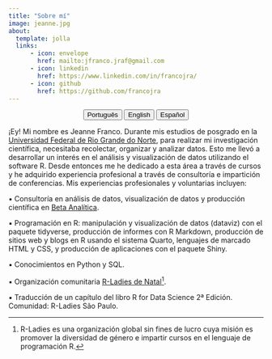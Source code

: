 ---
title: "Sobre mí"
image: jeanne.jpg
about:
  template: jolla
  links:
      - icon: envelope
        href: mailto:jfranco.jraf@gmail.com
      - icon: linkedin
        href: https://www.linkedin.com/in/francojra/
      - icon: github
        href: https://github.com/francojra
---

<center>

::: {.btn-group role="group" aria-label="About"}
<a href="about-pt.html"> <button type="button" class="btn btn-primary me-md-2 btn-sm">Português</button></a> <a href="about-en.html"> <button type="button" class="btn btn-primary me-md-2 btn-sm">English</button></a> <a href="about-es.html"><button type="button" class="btn btn-primary me-md-2 btn-sm">Español</button></a>
:::

</center>

¡Ey! Mi nombre es Jeanne Franco. Durante mis estudios de posgrado en la [Universidad Federal de Rio Grande do Norte](https://www.ufrn.br/), para realizar mi investigación científica, necesitaba recolectar, organizar y analizar datos. Esto me llevó a desarrollar un interés en el análisis y visualización de datos utilizando el software R. Desde entonces me he dedicado a esta área a través de cursos y he adquirido experiencia profesional a través de consultoría e impartición de conferencias. Mis experiencias profesionales y voluntarias incluyen:

▪ Consultoría en análisis de datos, visualización de datos y producción científica en [Beta Analítica](https://betaanalitica.com.br/).

▪ Programación en R: manipulación y visualización de datos (dataviz) con el paquete tidyverse, producción de informes con R Markdown, producción de sitios web y blogs en R usando el sistema Quarto, lenguajes de marcado HTML y CSS, y producción de aplicaciones con el paquete Shiny.

▪ Conocimientos en Python y SQL.

▪ Organización comunitaria [R-Ladies de Natal](https://rladies.org/)[^1].

▪ Traducción de un capítulo del libro R for Data Science 2ª Edición. Comunidad: R-Ladies São Paulo.

[^1]: R-Ladies es una organización global sin fines de lucro cuya misión es promover la diversidad de género e impartir cursos en el lenguaje de programación R.
